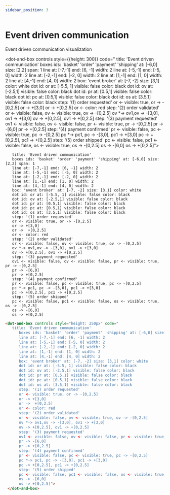 ```yaml
---
sidebar_position: 3
---
```


# Event driven communication

Event driven communication visualization

<dot-and-box  controls style={{height: 300}}  code="
     title: 'Event driven communication'
     boxes ids: 'basket' 'order' 'payment' 'shipping' at: [-6,0] size: [2,2] span: 1
     line at: [-7,-1] end: [6, -1] width: 2
     line at: [-5,-1] end: [-5, 0] width: 2
     line at: [-2,-1] end: [-2, 0] width: 2
     line at: [1,-1] end: [1, 0] width: 2
     line at: [4,-1] end: [4, 0] width: 2
     box: 'event broker' at: [-7, -2] size: [3,1] color: white
     dot id: or at: [-5.5, 1] visible: false color: black
     dot id: ov at: [-2.5,1] visible: false color: black
     dot id: pr at: [0.5,1] visible: false color: black
     dot id: pc at: [0.5,1] visible: false color: black
     dot id: os at: [3.5,1] visible: false color: black
     step: '(1) order requested'
     or <- visible: true, or -> -[0,2.5]
     or -> +[3,0]
     or ->  +[0,2.5]
     or <- color: red
     step: '(2) order validated'
     or <- visible: false, ov <- visible: true, ov -> -[0,2.5]
     ov *-> ov1,ov -> -[3,0], ov1 -> +[3,0]
     ov -> +[0,2.5], ov1 -> +[0,2.5]
     step: '(3) payment requested'
     ov1 <- visible: false, ov <- visible: false, pr <- visible: true, pr -> -[0,2.5]
     pr -> -[6,0]
     pr -> +[0,2.5]
     step: '(4) payment confirmed'
     pr <- visible: false, pc <- visible: true, pc -> -[0,2.5]
     pc *-> pc1, pc -> -[3,0], pc1 -> +[3,0]
     pc -> +[0,2.5], pc1 -> +[0,2.5]
     step: '(5) order shipped'
     pc <- visible: false, pc1 <- visible: false, os <- visible: true, os -> -[0,2.5]
     os -> -[6,0]
     os -> +[0,2.5]">
</dot-and-box>

```dabl tab showLineNumbers
   title: 'Event driven communication'
   boxes ids: 'basket' 'order' 'payment' 'shipping' at: [-6,0] size: [2,2] span: 1
   line at: [-7,-1] end: [6, -1] width: 2
   line at: [-5,-1] end: [-5, 0] width: 2
   line at: [-2,-1] end: [-2, 0] width: 2
   line at: [1,-1] end: [1, 0] width: 2
   line at: [4,-1] end: [4, 0] width: 2
   box: 'event broker' at: [-7, -2] size: [3,1] color: white
   dot id: or at: [-5.5, 1] visible: false color: black
   dot id: ov at: [-2.5,1] visible: false color: black
   dot id: pr at: [0.5,1] visible: false color: black
   dot id: pc at: [0.5,1] visible: false color: black
   dot id: os at: [3.5,1] visible: false color: black
   step: '(1) order requested'
   or <- visible: true, or -> -[0,2.5]
   or -> +[3,0]
   or ->  +[0,2.5]
   or <- color: red
   step: '(2) order validated'
   or <- visible: false, ov <- visible: true, ov -> -[0,2.5]
   ov *-> ov1,ov -> -[3,0], ov1 -> +[3,0]
   ov -> +[0,2.5], ov1 -> +[0,2.5]
   step: '(3) payment requested'
   ov1 <- visible: false, ov <- visible: false, pr <- visible: true, pr -> -[0,2.5]
   pr -> -[6,0]
   pr -> +[0,2.5]
   step: '(4) payment confirmed'
   pr <- visible: false, pc <- visible: true, pc -> -[0,2.5]
   pc *-> pc1, pc -> -[3,0], pc1 -> +[3,0]
   pc -> +[0,2.5], pc1 -> +[0,2.5]
   step: '(5) order shipped'
   pc <- visible: false, pc1 <- visible: false, os <- visible: true, os -> -[0,2.5]
   os -> -[6,0]
   os -> +[0,2.5]
```
```html tab showLineNumbers
<dot-and-box controls style="height: 250px" code="
   title: 'Event driven communication'
      boxes ids: 'basket' 'order' 'payment' 'shipping' at: [-6,0] size: [2,2] span: 1
      line at: [-7,-1] end: [6, -1] width: 2
      line at: [-5,-1] end: [-5, 0] width: 2
      line at: [-2,-1] end: [-2, 0] width: 2
      line at: [1,-1] end: [1, 0] width: 2
      line at: [4,-1] end: [4, 0] width: 2
      box: 'event broker' at: [-7, -2] size: [3,1] color: white
      dot id: or at: [-5.5, 1] visible: false color: black
      dot id: ov at: [-2.5,1] visible: false color: black
      dot id: pr at: [0.5,1] visible: false color: black
      dot id: pc at: [0.5,1] visible: false color: black
      dot id: os at: [3.5,1] visible: false color: black
      step: '(1) order requested'
      or <- visible: true, or -> -[0,2.5]
      or -> +[3,0]
      or ->  +[0,2.5]
      or <- color: red
      step: '(2) order validated'
      or <- visible: false, ov <- visible: true, ov -> -[0,2.5]
      ov *-> ov1,ov -> -[3,0], ov1 -> +[3,0]
      ov -> +[0,2.5], ov1 -> +[0,2.5]
      step: '(3) payment requested'
      ov1 <- visible: false, ov <- visible: false, pr <- visible: true, pr -> -[0,2.5]
      pr -> -[6,0]
      pr -> +[0,2.5]
      step: '(4) payment confirmed'
      pr <- visible: false, pc <- visible: true, pc -> -[0,2.5]
      pc *-> pc1, pc -> -[3,0], pc1 -> +[3,0]
      pc -> +[0,2.5], pc1 -> +[0,2.5]
      step: '(5) order shipped'
      pc <- visible: false, pc1 <- visible: false, os <- visible: true, os -> -[0,2.5]
      os -> -[6,0]
      os -> +[0,2.5]">
 </dot-and-box>
```